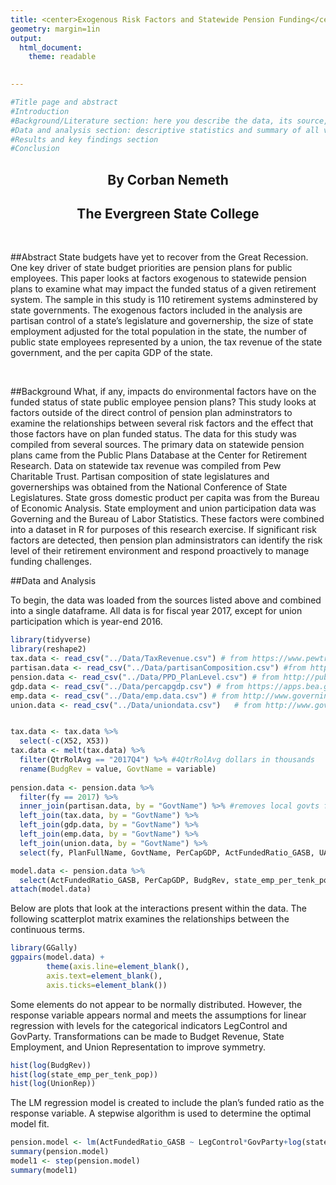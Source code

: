 ```yaml
---
title: <center>Exogenous Risk Factors and Statewide Pension Funding</center>
geometry: margin=1in
output:
  html_document:
    theme: readable

    
---
```



```r
#Title page and abstract
#Introduction
#Background/Literature section: here you describe the data, its source, what question will the data help answer, and why this question is important.
#Data and analysis section: descriptive statistics and summary of all variables used in the analysis, hypotheses being tested, and analyses (ANOVA, regression).
#Results and key findings section
#Conclusion

```

<style type="text/css">
div.main-container {
  max-width: 1800px !important;
  margin-left: auto;
  margin-right: auto;
}
</style>

<center>
## By Corban Nemeth
## The Evergreen State College
</center>

&nbsp;

\pagebreak

##Abstract 
State budgets have yet to recover from the Great Recession. One key driver of state budget priorities are pension plans for public employees. This paper looks at factors exogenous to statewide pension plans to examine what may impact the funded status of a given retirement system. The sample in this study is 110 retirement systems adminstered by state governments. The exogenous factors included in the analysis are partisan control of a state's legislature and governership, the size of state employment adjusted for the total population in the state, the number of public state employees represented by a union, the tax revenue of the state government, and the per capita GDP of the state.   

<br>

##Background
What, if any, impacts do environmental factors have on the funded status of state public employee pension plans? This study looks at factors outside of the direct control of pension plan adminstrators to examine the relationships between several risk factors and the effect that those factors have on plan funded status. The data for this study was compiled from several sources. The primary data on statewide pension plans came from the Public Plans Database at the Center for Retirement Research. Data on statewide tax revenue was compiled from Pew Charitable Trust. Partisan composition of state legislatures and governerships was obtained from the National Conference of State Legislatures. State gross domestic product per capita was from the Bureau of Economic Analysis. State employment and union participation data was Governing and the Bureau of Labor Statistics. These factors were combined into a dataset in R for purposes of this research exercise. If significant risk factors are detected, then pension plan adminsistrators can identify the risk level of their retirement environment and respond proactively to manage funding challenges. 

##Data and Analysis

To begin, the data was loaded from the sources listed above and combined into a single dataframe. All data is for fiscal year 2017, except for union participation which is year-end 2016.
```r
library(tidyverse)
library(reshape2)
tax.data <- read_csv("../Data/TaxRevenue.csv") # from https://www.pewtrusts.org/en/research-and-analysis/data-visualizations/2014/fiscal-50#ind0 , 4th quarter 2017 4 qtr rolling average
partisan.data <- read_csv("../Data/partisanComposition.csv") #from http://www.ncsl.org/Portals/1/Documents/Elections/Legis_Control_2017_March_1_9%20am.pdf
pension.data <- read_csv("../Data/PPD_PlanLevel.csv") # from http://publicplansdata.org/public-plans-database/the-2018-data-update/
gdp.data <- read_csv("../Data/percapgdp.csv") # from https://apps.bea.gov/itable/iTable.cfm?ReqID=70&step=1#reqid=70&step=1&isuri=1 
emp.data <- read_csv("../Data/emp.data.csv") # from http://www.governing.com/gov-data/public-workforce-salaries/states-most-government-workers-public-employees-by-job-type.html
union.data <- read_csv("../Data/uniondata.csv")   # from http://www.governing.com/gov-data/public-workforce-salaries/union-membership-affiliation-by-state-data-statistics.html


tax.data <- tax.data %>% 
  select(-c(X52, X53))
tax.data <- melt(tax.data) %>% 
  filter(QtrRolAvg == "2017Q4") %>% #4QtrRolAvg dollars in thousands
  rename(BudgRev = value, GovtName = variable)
  
pension.data <- pension.data %>% 
  filter(fy == 2017) %>% 
  inner_join(partisan.data, by = "GovtName") %>% #removes local govts from data set
  left_join(tax.data, by = "GovtName") %>% 
  left_join(gdp.data, by = "GovtName") %>% 
  left_join(emp.data, by = "GovtName") %>% 
  left_join(union.data, by = "GovtName") %>% 
  select(fy, PlanFullName, GovtName, PerCapGDP, ActFundedRatio_GASB, UAAL_GASB, BudgRev, LegControl, GovParty, TotMembership, state_emp_per_tenk_pop, UnionRep)

model.data <- pension.data %>% 
  select(ActFundedRatio_GASB, PerCapGDP, BudgRev, state_emp_per_tenk_pop, UnionRep, LegControl, GovParty)
attach(model.data)
```
   
Below are plots that look at the interactions present within the data. The following scatterplot matrix examines the relationships between the continuous terms. 

```r
library(GGally)
ggpairs(model.data) + 
        theme(axis.line=element_blank(),
        axis.text=element_blank(),
        axis.ticks=element_blank())
```


Some elements do not appear to be normally distributed. However, the response variable appears normal and meets the assumptions for linear regression with levels for the categorical indicators LegControl and GovParty. Transformations can be made to Budget Revenue, State Employment, and Union Representation to improve symmetry. 

```r
hist(log(BudgRev))
hist(log(state_emp_per_tenk_pop))
hist(log(UnionRep))
```


The LM regression model is created to include the plan's funded ratio as the response variable. A stepwise algorithm is used to determine the optimal model fit. 
```r
pension.model <- lm(ActFundedRatio_GASB ~ LegControl*GovParty+log(state_emp_per_tenk_pop)*log(UnionRep)+log(BudgRev)*PerCapGDP)
summary(pension.model)
model1 <- step(pension.model)
summary(model1)
```















